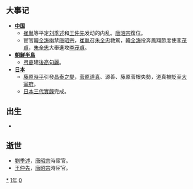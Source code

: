 {{yearTOC|901|唐'''[[光化|光化]]四年'''，'''[[天復_(唐朝)|天復]]元年'''；南诏'''[[中兴_(南詔)|中兴]]五年'''；日本'''[[昌泰_(日本)|昌泰]]四年'''，'''[[延喜|延喜]]元年'''}}

== 大事记 ==
*'''[[中国|中国]]'''
**[[崔胤|崔胤]]等平定[[刘季述|刘季述]]和[[王仲先|王仲先]]发动的内乱。[[唐昭宗|唐昭宗]]復位。
**宦官[[韓全誨|韓全誨]]幽禁[[唐昭宗|唐昭宗]]，[[崔胤|崔胤]]召[[朱全忠|朱全忠]]救駕，[[韓全誨|韓全誨]]投奔鳳翔節度使[[李茂貞|李茂貞]]，[[朱全忠|朱全忠]]大舉進攻[[李茂貞|李茂貞]]。
*'''[[朝鮮半島|朝鮮半島]]'''
** [[弓裔|弓裔]]建[[泰封|後高句麗]]。
*'''[[日本|日本]]'''
** [[藤原時平|藤原時平]]引發[[昌泰之變|昌泰之變]]，[[菅原道真|菅原道真]]、源善、藤原菅根失勢，道真被貶至[[大宰府|大宰府]]。
** [[日本三代實錄|日本三代實錄]]完成。

== 出生 ==
*

== 逝世 ==
{{Wikisource year mention}}
* [[劉季述|劉季述]]，[[唐昭宗|唐昭宗]]時宦官。
* [[王仲先|王仲先]]，[[唐昭宗|唐昭宗]]時宦官。

[[Category:901年|*]]
[[Category:900年代|1年]]
[[Category:10世纪各年|0]]